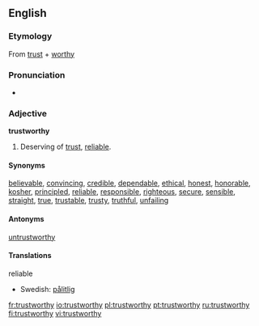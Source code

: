==English==

===Etymology===
From [[trust]] + [[worthy]]

===Pronunciation===
*{{audio|en-us-trustworthy.ogg|Audio (US)}}

===Adjective===
'''trustworthy'''
#Deserving of [[trust]], [[reliable]].

====Synonyms====
[[believable]], [[convincing]], [[credible]], [[dependable]], [[ethical]], [[honest]], [[honorable]], [[kosher]], [[principled]],  [[reliable]], [[responsible]], [[righteous]], [[secure]], [[sensible]], [[straight]], [[true]], [[trustable]], [[trusty]], [[truthful]], [[unfailing]]

====Antonyms====
[[untrustworthy]]

====Translations====
;reliable
{{top}}
{{mid}}
*Swedish: [[pålitlig]]
{{bottom}}

[[fr:trustworthy]]
[[io:trustworthy]]
[[pl:trustworthy]]
[[pt:trustworthy]]
[[ru:trustworthy]]
[[fi:trustworthy]]
[[vi:trustworthy]]